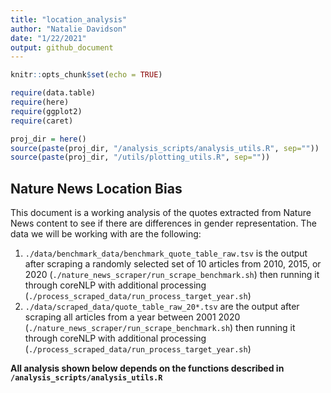 ```yaml
---
title: "location_analysis"
author: "Natalie Davidson"
date: "1/22/2021"
output: github_document
---
```


```r
knitr::opts_chunk$set(echo = TRUE)

require(data.table)
require(here)
require(ggplot2)
require(caret)

proj_dir = here()
source(paste(proj_dir, "/analysis_scripts/analysis_utils.R", sep=""))
source(paste(proj_dir, "/utils/plotting_utils.R", sep=""))
```

## Nature News Location Bias

This document is a working analysis of the quotes extracted from Nature News content to see if there are differences in gender representation.
The data we will be working with are the following:

1) `./data/benchmark_data/benchmark_quote_table_raw.tsv` is the output after scraping a randomly selected set of 10 articles from 2010, 2015, or 2020 (`./nature_news_scraper/run_scrape_benchmark.sh`) then running it through coreNLP with additional processing (`./process_scraped_data/run_process_target_year.sh`)
2) `./data/scraped_data/quote_table_raw_20*.tsv` are the output after scraping all articles from a year between 2001 2020 (`./nature_news_scraper/run_scrape_benchmark.sh`) then running it through coreNLP with additional processing (`./process_scraped_data/run_process_target_year.sh`)


**All analysis shown below depends on the functions described in `/analysis_scripts/analysis_utils.R`**

